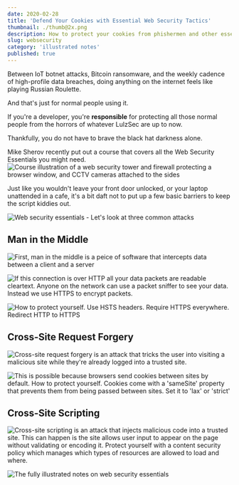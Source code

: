 ```yaml
---
date: 2020-02-28
title: 'Defend Your Cookies with Essential Web Security Tactics'
thumbnail: ./thumb@2x.png
description: How to protect your cookies from phishermen and other essential survival tips
slug: websecurity
category: 'illustrated notes'
published: true
---
```



<NotesContainer>

Between IoT botnet attacks, Bitcoin ransomware, and the weekly cadence of high-profile data breaches, doing anything on the internet feels like playing Russian Roulette.

And that's just for normal people using it.  

If you're a developer, you're **responsible** for protecting all those normal people from the horrors of whatever <Link to="https://en.wikipedia.org/wiki/LulzSec">LulzSec</Link> are up to now.  

Thankfully, you do not have to brave the black hat darkness alone.
<Link to="https://twitter.com/mikesherov">Mike Sherov</Link> recently put out a course that covers all the <Link to="https://egghead.io/courses/web-security-essentials-mitm-csrf-and-xss?af=54fd64">Web Security Essentials</Link> you might need.

<Link noToolTip to="https://egghead.io/courses/web-security-essentials-mitm-csrf-and-xss?af=54fd64">

<img style="max-width: 100%;" src="https://og-image-egghead-course.now.sh/web-security-essentials-mitm-csrf-and-xss" alt="Course illustration of a web security tower and firewall protecting a browser window, and CCTV cameras attached to the sides" />

</Link>

Just like you wouldn't leave your front door unlocked, or your laptop unattended in a cafe, it's a bit daft not to put up a few basic barriers to keep the <Link to="https://en.wikipedia.org/wiki/Script_kiddie">script kiddies</Link> out.


![Web security essentials - Let's look at three common attacks](./web-security-1.png)

## Man in the Middle

![First, man in the middle is a peice of software that intercepts data between a client and a server](./web-security-2.png)

![If this connection is over HTTP all your data packets are readable cleartext. Anyone on the network can use a packet sniffer to see your data. Instead we use HTTPS to encrypt packets. ](./web-security-6.png)

![How to protect yourself. Use HSTS headers. Require HTTPS everywhere. Redirect HTTP to HTTPS](./web-security-7.png)

## Cross-Site Request Forgery

![Cross-site request forgery is an attack that tricks the user into visiting a malicious site while they're already logged into a trusted site.](./web-security-3.png)

![This is possible because browsers send cookies between sites by default. How to protect yourself. Cookies come with a 'sameSite' property that prevents them from being passed between sites. Set it to 'lax' or 'strict'](./web-security-4.png)

## Cross-Site Scripting

![Cross-site scripting is an attack that injects malicious code into a trusted site. This can happen is the site allows user input to appear on the page without validating or encoding it. Protect yourself with a content security policy which manages which types of resources are allowed to load and where.](./web-security-5.png)

</NotesContainer>

<FullNote coursename="Web Security Essentials" courselink="https://egghead.io/courses/web-security-essentials?af=54fd64">

<img alt="The fully illustrated notes on web security essentials" src="./web-security-final--small.png" />

</FullNote>